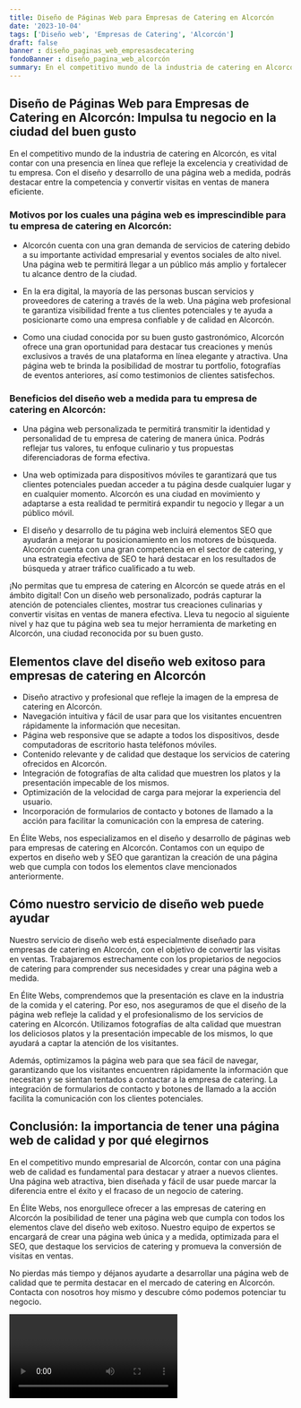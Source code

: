 ```yaml
---
title: Diseño de Páginas Web para Empresas de Catering en Alcorcón
date: '2023-10-04'
tags: ['Diseño web', 'Empresas de Catering', 'Alcorcón']
draft: false
banner : diseño_paginas_web_empresasdecatering
fondoBanner : diseño_pagina_web_alcorcón
summary: En el competitivo mundo de la industria de catering en Alcorcón, es vital contar con una presencia en línea que refleje la excelencia y creatividad de tu empresa. Con el diseño y desarrollo de una página web a medida, podrás destacar entre la competencia y convertir visitas en ventas de manera eficiente.
---
```


## Diseño de Páginas Web para Empresas de Catering en Alcorcón: Impulsa tu negocio en la ciudad del buen gusto

En el competitivo mundo de la industria de catering en Alcorcón, es vital contar con una presencia en línea que refleje la excelencia y creatividad de tu empresa. Con el diseño y desarrollo de una página web a medida, podrás destacar entre la competencia y convertir visitas en ventas de manera eficiente.

### Motivos por los cuales una página web es imprescindible para tu empresa de catering en Alcorcón:

- Alcorcón cuenta con una gran demanda de servicios de catering debido a su importante actividad empresarial y eventos sociales de alto nivel. Una página web te permitirá llegar a un público más amplio y fortalecer tu alcance dentro de la ciudad.

- En la era digital, la mayoría de las personas buscan servicios y proveedores de catering a través de la web. Una página web profesional te garantiza visibilidad frente a tus clientes potenciales y te ayuda a posicionarte como una empresa confiable y de calidad en Alcorcón.

- Como una ciudad conocida por su buen gusto gastronómico, Alcorcón ofrece una gran oportunidad para destacar tus creaciones y menús exclusivos a través de una plataforma en línea elegante y atractiva. Una página web te brinda la posibilidad de mostrar tu portfolio, fotografías de eventos anteriores, así como testimonios de clientes satisfechos.

### Beneficios del diseño web a medida para tu empresa de catering en Alcorcón:

- Una página web personalizada te permitirá transmitir la identidad y personalidad de tu empresa de catering de manera única. Podrás reflejar tus valores, tu enfoque culinario y tus propuestas diferenciadoras de forma efectiva.

- Una web optimizada para dispositivos móviles te garantizará que tus clientes potenciales puedan acceder a tu página desde cualquier lugar y en cualquier momento. Alcorcón es una ciudad en movimiento y adaptarse a esta realidad te permitirá expandir tu negocio y llegar a un público móvil.

- El diseño y desarrollo de tu página web incluirá elementos SEO que ayudarán a mejorar tu posicionamiento en los motores de búsqueda. Alcorcón cuenta con una gran competencia en el sector de catering, y una estrategia efectiva de SEO te hará destacar en los resultados de búsqueda y atraer tráfico cualificado a tu web.

¡No permitas que tu empresa de catering en Alcorcón se quede atrás en el ámbito digital! Con un diseño web personalizado, podrás capturar la atención de potenciales clientes, mostrar tus creaciones culinarias y convertir visitas en ventas de manera efectiva. Lleva tu negocio al siguiente nivel y haz que tu página web sea tu mejor herramienta de marketing en Alcorcón, una ciudad reconocida por su buen gusto.

<GifSeo />

<Cta />

## Elementos clave del diseño web exitoso para empresas de catering en Alcorcón

- Diseño atractivo y profesional que refleje la imagen de la empresa de catering en Alcorcón.
- Navegación intuitiva y fácil de usar para que los visitantes encuentren rápidamente la información que necesitan.
- Página web responsive que se adapte a todos los dispositivos, desde computadoras de escritorio hasta teléfonos móviles.
- Contenido relevante y de calidad que destaque los servicios de catering ofrecidos en Alcorcón.
- Integración de fotografías de alta calidad que muestren los platos y la presentación impecable de los mismos.
- Optimización de la velocidad de carga para mejorar la experiencia del usuario.
- Incorporación de formularios de contacto y botones de llamado a la acción para facilitar la comunicación con la empresa de catering.

En Élite Webs, nos especializamos en el diseño y desarrollo de páginas web para empresas de catering en Alcorcón. Contamos con un equipo de expertos en diseño web y SEO que garantizan la creación de una página web que cumpla con todos los elementos clave mencionados anteriormente.

## Cómo nuestro servicio de diseño web puede ayudar

Nuestro servicio de diseño web está especialmente diseñado para empresas de catering en Alcorcón, con el objetivo de convertir las visitas en ventas. Trabajaremos estrechamente con los propietarios de negocios de catering para comprender sus necesidades y crear una página web a medida.

En Élite Webs, comprendemos que la presentación es clave en la industria de la comida y el catering. Por eso, nos aseguramos de que el diseño de la página web refleje la calidad y el profesionalismo de los servicios de catering en Alcorcón. Utilizamos fotografías de alta calidad que muestran los deliciosos platos y la presentación impecable de los mismos, lo que ayudará a captar la atención de los visitantes.

Además, optimizamos la página web para que sea fácil de navegar, garantizando que los visitantes encuentren rápidamente la información que necesitan y se sientan tentados a contactar a la empresa de catering. La integración de formularios de contacto y botones de llamado a la acción facilita la comunicación con los clientes potenciales.

## Conclusión: la importancia de tener una página web de calidad y por qué elegirnos

En el competitivo mundo empresarial de Alcorcón, contar con una página web de calidad es fundamental para destacar y atraer a nuevos clientes. Una página web atractiva, bien diseñada y fácil de usar puede marcar la diferencia entre el éxito y el fracaso de un negocio de catering.

En Élite Webs, nos enorgullece ofrecer a las empresas de catering en Alcorcón la posibilidad de tener una página web que cumpla con todos los elementos clave del diseño web exitoso. Nuestro equipo de expertos se encargará de crear una página web única y a medida, optimizada para el SEO, que destaque los servicios de catering y promueva la conversión de visitas en ventas.

No pierdas más tiempo y déjanos ayudarte a desarrollar una página web de calidad que te permita destacar en el mercado de catering en Alcorcón. Contacta con nosotros hoy mismo y descubre cómo podemos potenciar tu negocio.

<Video />

<CtaBot job='Empresas de Catering' city='Alcorcón'/>

<Gmaps query='Alcorcón+españa+maps' />